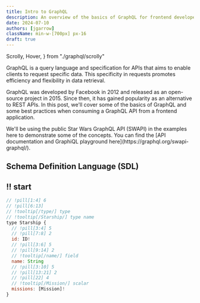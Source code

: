```yaml
---
title: Intro to GraphQL
description: An overview of the basics of GraphQL for frontend developers
date: 2024-07-10
authors: [jgarrow]
className: min-w-[700px] px-16
draft: true
---
```


  Scrolly,
  Hover,
} from "./graphql/scrolly"


GraphQL is a query language and specification for APIs that aims to enable clients to request specific data. This specificity in requests promotes efficiency and flexibility in data retrieval.

GraphQL was developed by Facebook in 2012 and released as an open-source project in 2015. Since then, it has gained popularity as an alternative to REST APIs. In this post, we'll cover some of the basics of GraphQL and some best practices when consuming a GraphQL API from a frontend application.

<Callout>
  We'll be using the public Star Wars GraphQL API (SWAPI) in the examples here
  to demonstrate some of the concepts. You can find the [API documentation and
  GraphiQL playground here](https://graphql.org/swapi-graphql/).
</Callout>

## Schema Definition Language (SDL)

<Scrolly>

## !! start

```js !code schema.graphql -cwn
// !pill[1:4] 6
// !pill[6:13]
// !tooltip[/type/] type
// !tooltip[/Starship/] type name
type Starship {
  // !pill[3:4] 5
  // !pill[7:8] 2
  id: ID!
  // !pill[3:6] 5
  // !pill[9:14] 2
  // !tooltip[/name/] field
  name: String
  // !pill[3:10] 5
  // !pill[13:21] 2
  // !pill[22] 4
  // !tooltip[/Mission/] scalar
  missions: [Mission]!
}
```

</Scrolly>